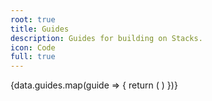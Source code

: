 ```yaml
---
root: true
title: Guides
description: Guides for building on Stacks.
icon: Code
full: true
---
```



<div className='flex flex-col space-y-10'>
  <Cards>
    {data.guides.map(guide => {
      return (
        <SecondaryCard
          key={guide.title}
          href={guide.href}
          title={guide.title}
          description={guide.description}
        />
      )
    })}
  </Cards>
</div>